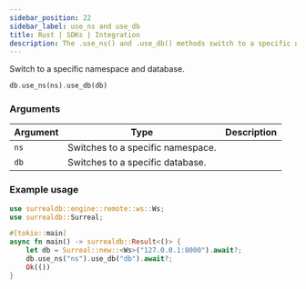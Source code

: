 ```yaml
---
sidebar_position: 22
sidebar_label: use_ns and use_db
title: Rust | SDKs | Integration
description: The .use_ns() and .use_db() methods switch to a specific namespace and database.
---
```


Switch to a specific namespace and database.

```rust title="Method Syntax"
db.use_ns(ns).use_db(db)
```

### Arguments

<table>
    <thead>
        <tr>
            <th colspan="2" scope="col">Argument</th>
            <th colspan="2" scope="col">Type</th>
            <th colspan="2" scope="col">Description</th>
        </tr>
    </thead>
    <tbody>
        <tr>
            <td colspan="2" scope="row" data-label="Argument">
                <code>ns</code>
            </td>
            <td colspan="2" scope="row" data-label="Description">
                Switches to a specific namespace.
            </td>
        </tr>
        <tr>
            <td colspan="2" scope="row" data-label="Argument">
                <code>db</code>
            </td>
            <td colspan="2" scope="row" data-label="Description">
                Switches to a specific database.
            </td>
        </tr>
    </tbody>
</table>

### Example usage
```rust
use surrealdb::engine::remote::ws::Ws;
use surrealdb::Surreal;

#[tokio::main]
async fn main() -> surrealdb::Result<()> {
    let db = Surreal::new::<Ws>("127.0.0.1:8000").await?;
    db.use_ns("ns").use_db("db").await?;
    Ok(())
}
```